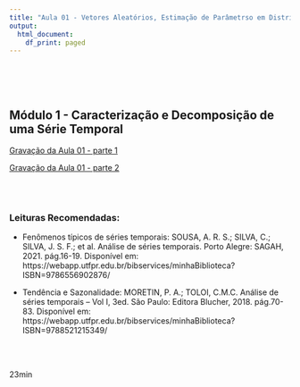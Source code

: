 ```yaml
---
title: "Aula 01 - Vetores Aleatórios, Estimação de Parâmetrso em Distribuições Multivariadas e Análise de Componentes Principais"
output:
  html_document:
    df_print: paged
---
```


<br>
<br>
<br>

## Módulo 1 - Caracterização e Decomposição de uma Série Temporal

[Gravação da Aula 01 - parte 1](https://drive.google.com/file/d/1jKegswYK8uB6ZNEIRPK7Hr3UUXhfCczu/view)

[Gravação da Aula 01 - parte 2](https://drive.google.com/file/d/1KAAf01NgD5x5RU-osL9NNQhxC1nL-Ysk/view)

<br>
<br>

### Leituras Recomendadas:
- Fenômenos típicos de séries temporais: SOUSA, A. R. S.; SILVA, C.; SILVA, J. S. F.; et al. Análise de séries temporais. Porto Alegre: SAGAH, 2021. pág.16-19. Disponível em: https://webapp.utfpr.edu.br/bibservices/minhaBiblioteca?ISBN=9786556902876/

- Tendência e Sazonalidade: MORETIN, P. A.; TOLOI, C.M.C. Análise de séries temporais – Vol I, 3ed. São Paulo: Editora Blucher, 2018. pág.70-83. Disponível em: https://webapp.utfpr.edu.br/bibservices/minhaBiblioteca?ISBN=9788521215349/

<br>
<br>


23min



```r

```



